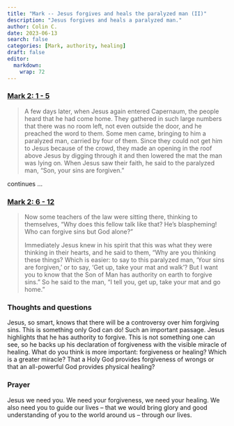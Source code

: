 ```yaml
---
title: "Mark -- Jesus forgives and heals the paralyzed man (II)"
description: "Jesus forgives and heals a paralyzed man."
author: Colin C.
date: 2023-06-13
search: false
categories: [Mark, authority, healing]
draft: false
editor: 
  markdown: 
    wrap: 72
---
```


### [Mark 2: 1 - 5](https://www.bible.com/bible/111/MRK.2.NIV)

> A few days later, when Jesus again entered Capernaum, the people heard that he had come home. They gathered in such large numbers that there was no room left, not even outside the door, and he preached the word to them. Some men came, bringing to him a paralyzed man, carried by four of them. Since they could not get him to Jesus because of the crowd, they made an opening in the roof above Jesus by digging through it and then lowered the mat the man was lying on. When Jesus saw their faith, he said to the paralyzed man, “Son, your sins are forgiven.”

continues ... 

### [Mark 2: 6 - 12](https://www.bible.com/bible/111/MRK.2.NIV) 

> Now some teachers of the law were sitting there, thinking to themselves, “Why does this fellow talk like that? He’s blaspheming! Who can forgive sins but God alone?”\
>
> Immediately Jesus knew in his spirit that this was what they were thinking in their hearts, and he said to them, “Why are you thinking these things? Which is easier: to say to this paralyzed man, ‘Your sins are forgiven,’ or to say, ‘Get up, take your mat and walk’? But I want you to know that the Son of Man has authority on earth to forgive sins.” So he said to the man, “I tell you, get up, take your mat and go home.”

### Thoughts and questions

Jesus, so smart, knows that there will be a controversy over him forgiving sins.  This is something only God can do! Such an important passage.  Jesus highlights that he has authority to forgive.  This is not something one can see, so he backs up his declaration of forgiveness with the visible miracle of healing.  What do you think is more important: forgiveness or healing?  Which is a greater miracle?  That a Holy God provides forgiveness of wrongs or that an all-powerful God provides physical healing?


### Prayer

Jesus we need you.  We need your forgiveness, we need your healing.  We also need you to guide our lives -- that we would bring glory and good understanding of you to the world around us -- through our lives. 